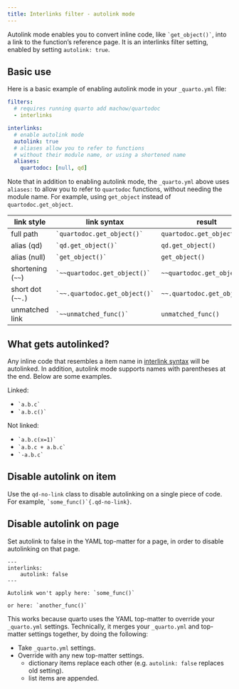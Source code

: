```yaml
---
title: Interlinks filter - autolink mode
---
```


Autolink mode enables you to convert inline code, like `` `get_object()` ``, into a link to the function's reference page. It is an interlinks filter setting, enabled by setting `autolink: true`.

## Basic use

Here is a basic example of enabling autolink mode in your `_quarto.yml` file:

```yaml
filters:
  # requires running quarto add machow/quartodoc
  - interlinks

interlinks:
  # enable autolink mode
  autolink: true
  # aliases allow you to refer to functions
  # without their module name, or using a shortened name
  aliases:
    quartodoc: [null, qd]
```

Note that in addition to enabling autolink mode, the `_quarto.yml` above uses `aliases:` to allow you to refer to `quartodoc` functions, without needing the module name. For example, using `get_object` instead of `quartodoc.get_object`.

| link style | link syntax | result |
| --- | --- | --- |
| full path | `` `quartodoc.get_object()` `` | `quartodoc.get_object()` |
| alias (qd) | `` `qd.get_object()` `` | `qd.get_object()` | 
| alias (null) | `` `get_object()` `` | `get_object()` |
| shortening (`~~`) | `` `~~quartodoc.get_object()` `` | `~~quartodoc.get_object()` |
| short dot (`~~.`) | `` `~~.quartodoc.get_object()` `` | `~~.quartodoc.get_object()` |
| unmatched link | `` `~~unmatched_func()` `` | `unmatched_func()` |





## What gets autolinked?

Any inline code that resembles a item name in [interlink syntax](./interlinks.qmd#link-formats) will be autolinked.
In addition, autolink mode supports names with parentheses at the end.
Below are some examples.

Linked:

* `` `a.b.c` ``
* `` `a.b.c()` ``

Not linked:

* `` `a.b.c(x=1)` ``
* `` `a.b.c + a.b.c` ``
* `` `-a.b.c` ``

## Disable autolink on item

Use the `qd-no-link` class to disable autolinking on a single piece of code. For example, `` `some_func()`{.qd-no-link} ``.

## Disable autolink on page

Set autolink to false in the YAML top-matter for a page, in order to disable autolinking on that page.

```
---
interlinks:
    autolink: false
---

Autolink won't apply here: `some_func()`

or here: `another_func()`
```

This works because quarto uses the YAML top-matter to override your `_quarto.yml` settings.
Technically, it merges your `_quarto.yml` and top-matter settings together, by doing the following:

* Take `_quarto.yml` settings.
* Override with any new top-matter settings.
  - dictionary items replace each other (e.g. `autolink: false` replaces old setting).
  - list items are appended.